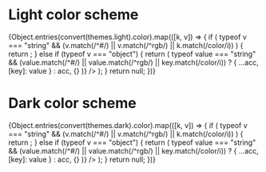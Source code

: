 

<Meta title="Complex Colors" />

# Light color scheme

<div styles={{ background: "#eeeeee", padding: "40px" }}>
  <ColorPalette>
    {Object.entries(convert(themes.light).color).map(([k, v]) => {
      if (
        typeof v === "string" &&
        (v.match(/^#/) || v.match(/^rgb/) || k.match(/color/i))
      ) {
        return <ColorItem key={k} title={k} colors={{ [k]: v }} />;
      } else if (typeof v === "object") {
        return (
          <ColorItem
            key={k}
            title={k}
            colors={Object.entries(v).reduce(
              (acc, [key, value]) =>
                typeof value === "string" &&
                (value.match(/^#/) ||
                  value.match(/^rgb/) ||
                  key.match(/color/i))
                  ? { ...acc, [key]: value }
                  : acc,
              {}
            )}
          />
        );
      }
      return null;
    })}
  </ColorPalette>
</div>

# Dark color scheme

<div style={{ background: "#202020", padding: "40px" }}>
  <ThemeProvider theme={ensure(themes.dark)}>
    <ColorPalette>
      {Object.entries(convert(themes.dark).color).map(([k, v]) => {
        if (
          typeof v === "string" &&
          (v.match(/^#/) || v.match(/^rgb/) || k.match(/color/i))
        ) {
          return <ColorItem key={k} title={k} colors={{ [k]: v }} />;
        } else if (typeof v === "object") {
          return (
            <ColorItem
              key={k}
              title={k}
              colors={Object.entries(v).reduce(
                (acc, [key, value]) =>
                  typeof value === "string" &&
                  (value.match(/^#/) ||
                    value.match(/^rgb/) ||
                    key.match(/color/i))
                    ? { ...acc, [key]: value }
                    : acc,
                {}
              )}
            />
          );
        }
        return null;
      })}
    </ColorPalette>
  </ThemeProvider>
</div>
